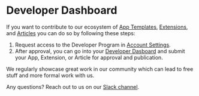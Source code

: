 # Developer Dashboard

If you want to contribute to our ecosystem of [App Templates](https://www.cosmicjs.com/apps), [Extensions](https://www.cosmicjs.com/extensions), and [Articles](https://www.cosmicjs.com/articles) you can do so by following these steps:

1. Request access to the Developer Program in [Account Settings](https://app.cosmicjs.com/account/developer-program).
2. After approval, you can go into your [Developer Dasboard](https://app.cosmicjs.com/developers/apps) and submit your App, Extension, or Article for approval and publication.

We regularly showcase great work in our community which can lead to free stuff and more formal work with us.

Any questions? Reach out to us on our [Slack channel](https://www.cosmicjs.com/community).
